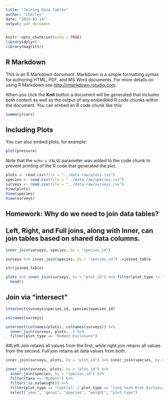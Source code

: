 ---
title: "Joining Data Tables"
author: "Charles"
date: "2023-03-14"
output: pdf_document
---

```{r setup, include=FALSE}
knitr::opts_chunk$set(echo = TRUE)
library(dplyr)
library(magrittr)
```

## R Markdown

This is an R Markdown document. Markdown is a simple formatting syntax for authoring HTML, PDF, and MS Word documents. For more details on using R Markdown see <http://rmarkdown.rstudio.com>.

When you click the **Knit** button a document will be generated that includes both content as well as the output of any embedded R code chunks within the document. You can embed an R code chunk like this:

```{r cars}
summary(cars)
```

## Including Plots

You can also embed plots, for example:

```{r pressure, echo=FALSE}
plot(pressure)
```

Note that the `echo = FALSE` parameter was added to the code chunk to prevent printing of the R code that generated the plot.

```{r}
plots <- read.csv(file = "../data-raw/plots.csv")
species <- read.csv(file = "../data-raw/species.csv")
surveys <- read.csv(file = "../data-raw/surveys.csv")
View(plots)
View(species)
View(surveys)
```

## Homework: Why do we need to join data tables?

## Left, Right, and Full joins, along with Inner, can join tables based on shared data columns.
```{r}
inner_join(surveys, species, by = "species_id")
```

```{r}
surveys %>% inner_join(species, by = "species_id") ->joined_table
```

```{r}
str(joined_table)
```

```{r}
plots %>% inner_join(surveys, by = "plot_id") %>% filter(plot_type != "Control") %>% 
  head()
```

## Join via "intersect"
```{r}
intersect(surveys$species_id, species$species_id)
```

```{r}
colnames(surveys)
```

```{r}
intersect(colnames(plots), colnames(surveys)) %>% 
  inner_join(surveys, plots, .) %>% 
  filter(plot_type == "Rodent Exclosure")
```

##Left Join retains all values from the first, while right join retains all values from the second. Full join retains all data values from both.

```{r}
inner_join(surveys, plots, by = "plot_id") %>% inner_join(species, by = "species_id")
```

```{r}
inner_join(surveys, plots, by = "plot_id") %>% 
  inner_join(species, by = "species_id") %>% 
  filter(taxa == "Rodent") %>% 
  filter(!is.na(weight)) %>% 
  filter(plot_type == "Control" | plot_type == "Long term Krat Exclosure") %>% 
  select("year", "genus", "species", "weight", "plot_type")
```















